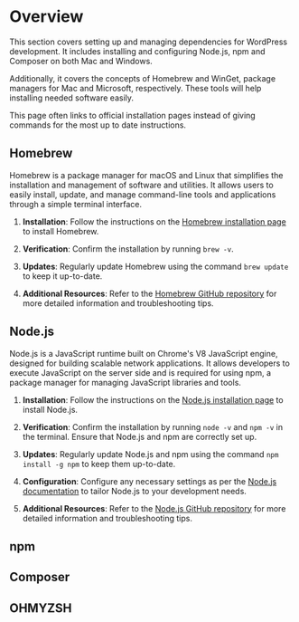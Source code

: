 
# Overview

This section covers setting up and managing dependencies for WordPress development. It includes installing and configuring Node.js, npm and Composer on both Mac and Windows.

Additionally, it covers the concepts of Homebrew and WinGet, package managers for Mac and Microsoft, respectively. These tools will help installing needed software easily.

<Callout type="info">
This page often links to official installation pages instead of giving commands for the most up to date instructions.
</Callout>

## <i class="devicon-homebrew-plain colored"></i> Homebrew <sup><i class="devicon-apple-original"></i></sup>

Homebrew is a package manager for macOS and Linux that simplifies the installation and management of software and utilities. It allows users to easily install, update, and manage command-line tools and applications through a simple terminal interface.

1. **Installation**: Follow the instructions on the [Homebrew installation page](https://brew.sh) to install Homebrew.

2. **Verification**: Confirm the installation by running `brew -v`.

3. **Updates**: Regularly update Homebrew using the command `brew update` to keep it up-to-date.

4. **Additional Resources**: Refer to the [Homebrew GitHub repository](https://github.com/Homebrew/brew) for more detailed information and troubleshooting tips.

## <i class="devicon-nodejs-plain colored"></i> Node.js

Node.js is a JavaScript runtime built on Chrome's V8 JavaScript engine, designed for building scalable network applications. It allows developers to execute JavaScript on the server side and is required for using npm, a package manager for managing JavaScript libraries and tools.

1. **Installation**: Follow the instructions on the [Node.js installation page](https://nodejs.org) to install Node.js.

2. **Verification**: Confirm the installation by running `node -v` and `npm -v` in the terminal. Ensure that Node.js and npm are correctly set up.

3. **Updates**: Regularly update Node.js and npm using the command `npm install -g npm` to keep them up-to-date.

4. **Configuration**: Configure any necessary settings as per the [Node.js documentation](https://nodejs.org/en/docs/) to tailor Node.js to your development needs.

5. **Additional Resources**: Refer to the [Node.js GitHub repository](https://github.com/nodejs/node) for more detailed information and troubleshooting tips.

## <i class="devicon-npm-original-wordmark colored"></i> npm

## <i class="devicon-composer-line"></i> Composer

## OHMYZSH
